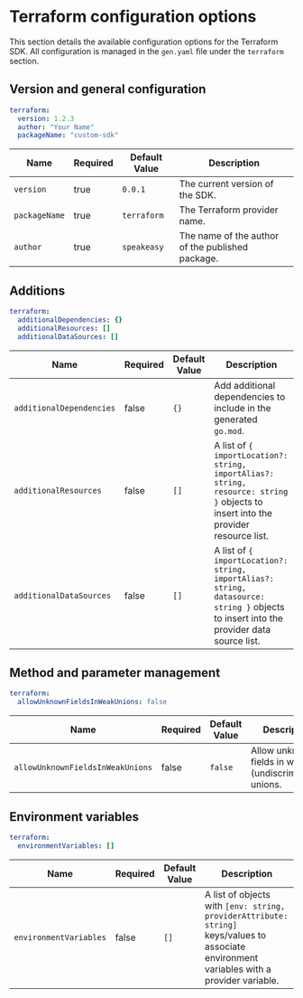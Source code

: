 


# Terraform configuration options

 This section details the available configuration options for the Terraform SDK. All configuration is managed in the `gen.yaml` file under the `terraform` section.

## Version and general configuration

```yml
terraform:
  version: 1.2.3
  author: "Your Name"
  packageName: "custom-sdk"
```

| Name                   | Required | Default Value | Description                                                                                   |
|------------------------|----------|---------------|-----------------------------------------------------------------------------------------------|
| `version`              | true     | `0.0.1`       | The current version of the SDK.                                                               |
| `packageName`                     | true     | `terraform`        | The Terraform provider name.                                                                                |
| `author`                          | true     | `speakeasy`        | The name of the author of the published package.                                                            |

## Additions

```yml
terraform:
  additionalDependencies: {}
  additionalResources: []
  additionalDataSources: []
```

| Name                   | Required | Default Value | Description                                                                                   |
|------------------------|----------|---------------|-----------------------------------------------------------------------------------------------|
| `additionalDependencies`          | false    | `{}`               | Add additional dependencies to include in the generated `go.mod`.                                      |
| `additionalResources`             | false    | `[]`               | A list of `{ importLocation?: string, importAlias?: string, resource: string }` objects to insert into the provider resource list.    |
| `additionalDataSources`           | false    | `[]`               | A list of `{ importLocation?: string, importAlias?: string, datasource: string }` objects to insert into the provider data source list.  |

## Method and parameter management
```yml
terraform:
  allowUnknownFieldsInWeakUnions: false
```

| Name                       | Required | Default Value               | Description                                                                                   |
|----------------------------|----------|-----------------------------|-----------------------------------------------------------------------------------------------|
|  `allowUnknownFieldsInWeakUnions`  | false    | `false`            | Allow unknown fields in weak (undiscriminated) unions.                                                     |

## Environment variables

```yml
terraform:
  environmentVariables: []
```

| Name                       | Required | Default Value               | Description                                                                                   |
|----------------------------|----------|-----------------------------|-----------------------------------------------------------------------------------------------|
| `environmentVariables`            | false    | `[]`               | A list of objects with `[env: string, providerAttribute: string]` keys/values to associate environment variables with a provider variable. |



